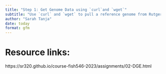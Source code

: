 ```yaml
---
title: "Step 1: Get Genome Data using `curl`and `wget`"
subtitle: "Use `curl` and `wget` to pull a reference genome from Rutgers University"
author: "Sarah Tanja"
date: today
format: gfm
---
```


# Resource links:

https://sr320.github.io/course-fish546-2023/assignments/02-DGE.html
